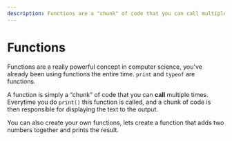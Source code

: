 ```yaml
---
description: Functions are a "chunk" of code that you can call multiple times.
---
```


# Functions

Functions are a really powerful concept in computer science, you've already been using functions the
entire time. `print` and `typeof` are functions.

A function is simply a “chunk” of code that you can **call** multiple times. Everytime you do `print()`
this function is called, and a chunk of code is then responsible for displaying the text to the output.

You can also create your own functions, lets create a function that adds two numbers together and
prints the result.

```lua
```

